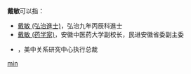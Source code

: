 '''戴敏'''可以指：
* [[戴敏_(弘治進士)|戴敏 (弘治進士)]]，弘治九年丙辰科進士
* [[戴敏_(药学家)|戴敏 (药学家)]]，安徽中医药大学副校长，民进安徽省委副主委
* {{link-en|戴敏 (国际关系专家)|Dai Min}}，美中关系研究中心执行总裁

{{disambig}}

[[Category:二字戴姓人名消歧义|min]]